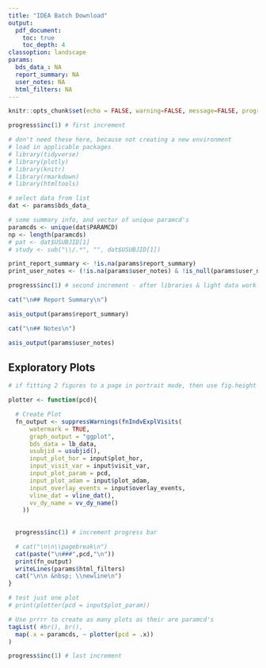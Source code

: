 ```yaml
---
title: "IDEA Batch Download"
output:
  pdf_document:
    toc: true
    toc_depth: 4
classoption: landscape
params:
  bds_data_: NA
  report_summary: NA
  user_notes: NA
  html_filters: NA
---
```


```r

knitr::opts_chunk$set(echo = FALSE, warning=FALSE, message=FALSE, progress = TRUE)

progress$inc(1) # first increment

# don't need these here, because not creating a new environment
# load in applicable packages
# library(tidyverse)
# library(plotly)
# library(knitr)
# library(rmarkdown)
# library(htmltools)

# select data from list
dat <- params$bds_data_

# some summary info, and vector of unique paramcd's
paramcds <- unique(dat$PARAMCD)
np <- length(paramcds)
# pat <- dat$USUBJID[1]
# study <- sub("\\/.*", "", dat$USUBJID[1])

print_report_summary <- !is.na(params$report_summary)
print_user_notes <- (!is.na(params$user_notes) & !is_null(params$user_notes) & params$user_notes != "")

progress$inc(1) # second increment - after libraries & light data work
```

```r
cat("\n## Report Summary\n")
```
```r
asis_output(params$report_summary)
```


```r
cat("\n## Notes\n")
```
```r
asis_output(params$user_notes)
```





## Exploratory Plots

```r
# if fitting 2 figures to a page in portrait mode, then use fig.height = 3.6, no width

plotter <- function(pcd){

  # Create Plot
  fn_output <- suppressWarnings(fnIndvExplVisits(
      watermark = TRUE,
      graph_output = "ggplot",
      bds_data = lb_data,
      usubjid = usubjid(),
      input_plot_hor = input$plot_hor,
      input_visit_var = input$visit_var,
      input_plot_param = pcd,
      input_plot_adam = input$plot_adam,
      input_overlay_events = input$overlay_events,
      vline_dat = vline_dat(),
      vv_dy_name = vv_dy_name()
    ))
  
  
  progress$inc(1) # increment progress bar

  # cat("\n\n\\pagebreak\n")
  cat(paste("\n###",pcd,"\n"))
  print(fn_output)
  writeLines(params$html_filters)
  cat("\n\n &nbsp; \\newline\n")
}

# test just one plot
# print(plotter(pcd = input$plot_param))

# Use prrrr to create as many plots as their are paramcd's
tagList( #br(), br(),
  map(.x = paramcds, ~ plotter(pcd = .x))
)

progress$inc(1) # last increment

```


